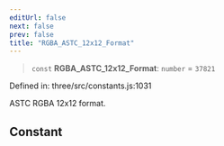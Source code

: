 ```yaml
---
editUrl: false
next: false
prev: false
title: "RGBA_ASTC_12x12_Format"
---
```


> `const` **RGBA\_ASTC\_12x12\_Format**: `number` = `37821`

Defined in: three/src/constants.js:1031

ASTC RGBA 12x12 format.

## Constant
